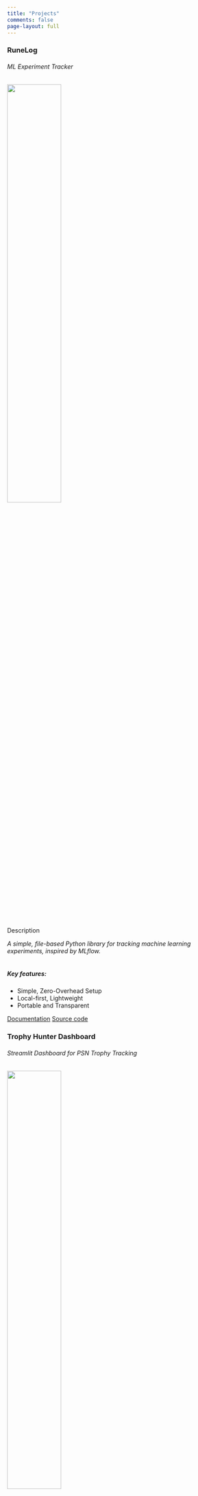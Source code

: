 ---
title: "Projects"
comments: false
page-layout: full
---

::: {.grid}

::: {.g-col-12 .g-col-md-6}

<div class="card mb-3">
<div class="card-body">
<h3 class="card-title">RuneLog</h3>
<h6 class="card-subtitle text-muted">ML Experiment Tracker</h6>
</div>
![](assets/images/placeholder-thumb.png){width=50% .mx-auto .d-block}
<div class="card-body">
<p class="card-text">Description</p>
_A simple, file-based Python library for tracking machine learning experiments, inspired by MLflow._
<!-- <img src="" alt="" style="max-width: 100%;"> -->
<br><br>
<h5>Key features:</h5>
</div>
<ul class="list-group list-group-flush">
<li class="list-group-item">Simple, Zero-Overhead Setup</li>
<li class="list-group-item">Local-first, Lightweight</li>
<li class="list-group-item">Portable and Transparent</li>
</ul>
<div class="card-body">
<a href="https://github.com/gonz4lex/runelog/blob/develop/docs/quickstart.md" class="card-link">Documentation</a>
<a href="https://github.com/gonz4lex/runelog" class="card-link">Source code</a>
</div>
</div>

:::

::: {.g-col-12 .g-col-md-6}

<div class="card mb-3">
<div class="card-body">
<h3 class="card-title">Trophy Hunter Dashboard</h3>
<h6 class="card-subtitle text-muted">Streamlit Dashboard for PSN Trophy Tracking</h6>
</div>
![](assets/images/placeholder-thumb.png){width=50% .mx-auto .d-block}
<div class="card-body">
<p class="card-text">Description</p>
*Web-based dashboard for gamers who want to visualize and analyze their PlayStation trophy collections.*
<!-- <img src="" alt="" style="max-width: 100%;"> -->
<br><br>
<h5>Key features:</h5>
</div>
<ul class="list-group list-group-flush">
<li class="list-group-item">Instant Profile Summary</li>
<li class="list-group-item">In-Depth Trophy Log Analysis</li>
<li class="list-group-item">Rich Visualizations and Platinum Mosaic</li>
</ul>
<div class="card-body">
<a href="https://github.com/gonz4lex/trophy-hunter-dashboard/docs" class="card-link">Documentation</a>
<a href="https://github.com/gonz4lex/trophy-hunter-dashboard" class="card-link">Source code</a>
</div>
</div>

:::

:::
